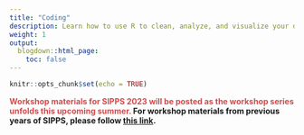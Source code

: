 ```yaml
---
title: "Coding"
description: Learn how to use R to clean, analyze, and visualize your data.
weight: 1
output:
  blogdown::html_page:
    toc: false
---
```


```r
knitr::opts_chunk$set(echo = TRUE)
```

**<font color="#D6494A">Workshop materials for SIPPS 2023 will be posted as the workshop series unfolds this upcoming summer.</font> For workshop materials from previous years of SIPPS, please follow [this link](/workshops).** 